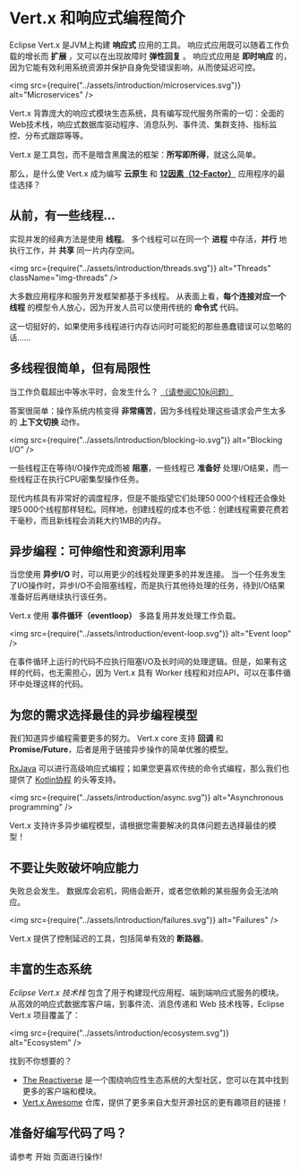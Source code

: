 
<Guide title="Vert.x 和响应式编程简介">

# Vert.x 和响应式编程简介

Eclipse Vert.x 是JVM上构建 **响应式** 应用的工具。
响应式应用既可以随着工作负载的增长而 **扩展** ，又可以在出现故障时 **弹性回复** 。
响应式应用是 **即时响应** 的，因为它能有效利用系统资源并保护自身免受错误影响，从而使延迟可控。

<img src={require("../assets/introduction/microservices.svg")} alt="Microservices" />

Vert.x 背靠庞大的响应式模块生态系统，具有编写现代服务所需的一切：全面的Web技术栈，响应式数据库驱动程序、消息队列、事件流、集群支持、指标监控、分布式跟踪等等。

Vert.x 是工具包，而不是暗含黑魔法的框架：**所写即所得**，就这么简单。

那么，是什么使 Vert.x 成为编写 **云原生** 和 **[12因素（12-Factor）](https://12factor.net/)** 应用程序的最佳选择？

## 从前，有一些线程...

实现并发的经典方法是使用 **线程**。
多个线程可以在同一个 **进程** 中存活，**并行** 地执行工作，并 **共享** 同一片内存空间。

<img src={require("../assets/introduction/threads.svg")} alt="Threads" className="img-threads" />

大多数应用程序和服务开发框架都基于多线程。
从表面上看，**每个连接对应一个线程** 的模型令人放心，因为开发人员可以使用传统的 **命令式** 代码。

这一切挺好的，如果使用多线程进行内存访问时可能犯的那些愚蠢错误可以忽略的话……

## 多线程很简单，但有局限性

当工作负载超出中等水平时，会发生什么？
[（请参阅C10k问题）](https://en.wikipedia.org/wiki/C10k_problem)

答案很简单：操作系统内核变得 **非常痛苦**，因为多线程处理这些请求会产生太多的 **上下文切换** 动作。

<img src={require("../assets/introduction/blocking-io.svg")} alt="Blocking I/O" />

一些线程正在等待I/O操作完成而被 **阻塞**，一些线程已 **准备好** 处理I/O结果，而一些线程正在执行CPU密集型操作任务。

现代内核具有非常好的调度程序，但是不能指望它们处理50&thinsp;000个线程还会像处理5&thinsp;000个线程那样轻松。同样地，创建线程的成本也不低：创建线程需要花费若干毫秒，而且新线程会消耗大约1MB的内存。

## 异步编程：可伸缩性和资源利用率

当您使用 **异步I/O** 时，可以用更少的线程处理更多的并发连接。
当一个任务发生了I/O操作时，异步I/O不会阻塞线程，而是执行其他待处理的任务，待到I/O结果准备好后再继续执行该任务。

Vert.x 使用 **事件循环（eventloop）** 多路复用并发处理工作负载。

<img src={require("../assets/introduction/event-loop.svg")} alt="Event loop" />

在事件循环上运行的代码不应执行阻塞I/O及长时间的处理逻辑。但是，如果有这样的代码，也无需担心，因为 Vert.x 具有 Worker 线程和对应API，可以在事件循环中处理这样的代码。

## 为您的需求选择最佳的异步编程模型

我们知道异步编程需要更多的努力。
Vert.x core 支持 **回调** 和 **Promise/Future**，后者是用于链接异步操作的简单优雅的模型。

[RxJava](https://github.com/ReactiveX/RxJava) 可以进行高级响应式编程；如果您更喜欢传统的命令式编程，那么我们也提供了 [Kotlin协程](https://kotlinlang.org/docs/reference/coroutines-overview.html) 的头等支持。

<img src={require("../assets/introduction/async.svg")} alt="Asynchronous programming" />

Vert.x 支持许多异步编程模型，请根据您需要解决的具体问题去选择最佳的模型！

## 不要让失败破坏响应能力

失败总会发生。
数据库会宕机，网络会断开，或者您依赖的某些服务会无法响应。

<img src={require("../assets/introduction/failures.svg")} alt="Failures" />

Vert.x 提供了控制延迟的工具，包括简单有效的 **断路器**。

## 丰富的生态系统

_Eclipse Vert.x 技术栈_ 包含了用于构建现代应用程、端到端响应式服务的模块。
从高效的响应式数据库客户端，到事件流、消息传递和 Web 技术栈等，Eclipse Vert.x 项目覆盖了：

<img src={require("../assets/introduction/ecosystem.svg")} alt="Ecosystem" />

找到不你想要的？

* [The Reactiverse](https://reactiverse.io) 是一个围绕响应性生态系统的大型社区，您可以在其中找到更多的客户端和模块。
* [Vert.x Awesome](https://github.com/vert-x3/vertx-awesome) 仓库，提供了更多来自大型开源社区的更有趣项目的链接！

## 准备好编写代码了吗？

请参考 <Link href="/get-started" passHref={true}><a>开始</a></Link> 页面进行操作!

<style jsx>{styles}</style>

</Guide>
